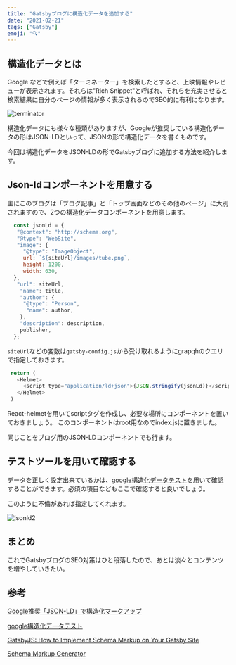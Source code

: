 ```yaml
---
title: "Gatsbyブログに構造化データを追加する"
date: "2021-02-21"
tags: ["Gatsby"]
emoji: "🔍"
---
```


## 構造化データとは

Google などで例えば「ターミネーター」を検索したとすると、上映情報やレビューが表示されます。それらは"Rich Snippet"と呼ばれ、それらを充実させると検索結果に自分のページの情報が多く表示されるのでSEO的に有利になります。

![terminator](./jsonld-1.png)

構造化データにも様々な種類がありますが、Googleが推奨している構造化データの形はJSON-LDといって、JSONの形で構造化データを書くものです。

今回は構造化データをJSON-LDの形でGatsbyブログに追加する方法を紹介します。

## Json-ldコンポーネントを用意する

主にこのブログは「ブログ記事」と「トップ画面などのその他のページ」に大別されますので、2つの構造化データコンポーネントを用意します。

```js:title=IndexJsonLd.js
  const jsonLd = {
   "@context": "http://schema.org",
   "@type": "WebSite",
   "image": {
     "@type": "ImageObject",
     url: `${siteUrl}/images/tube.png`,
     height: 1200,
     width: 630,
  },
   "url": siteUrl,
    "name": title,
    "author": {
     "@type": "Person",
      "name": author,
    },
    "description": description,
    publisher,
  };
```

`siteUrl`などの変数は`gatsby-config.js`から受け取れるようにgrapqhのクエリで指定しておきます。


```js{3}:title=IndexJsonLd.js
 return (
   <Helmet>
     <script type="application/ld+json">{JSON.stringify(jsonLd)}</script>
   </Helmet>
 )
```

React-helmetを用いてscriptタグを作成し、必要な場所にコンポーネントを置いておきましょう。
このコンポーネントはroot用なのでindex.jsに置きました。

同じことをブログ用のJSON-LDコンポーネントでも行ます。


## テストツールを用いて確認する

データを正しく設定出来ているかは、[google構造化データテスト](https://search.google.com/structured-data/testing-tool/u/0/?hl=ja)を用いて確認することができます。必須の項目などもここで確認すると良いでしょう。

このように不備があれば指定してくれます。

![jsonld2](./jsonld-2.png)


## まとめ

これでGatsbyブログのSEO対策はひと段落したので、あとは淡々とコンテンツを増やしていきたい。


## 参考

[Google推奨「JSON-LD」で構造化マークアップ](https://qiita.com/narumana/items/b66969b80cce848b2ddf)

[google構造化データテスト](https://search.google.com/structured-data/testing-tool/u/0/?hl=ja)

[GatsbyJS: How to Implement Schema Markup on Your Gatsby Site](https://www.youtube.com/watch?v=BIQGBKXc6AI)

[Schema Markup Generator](https://technicalseo.com/tools/schema-markup-generator/)

